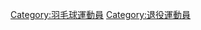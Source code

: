 {{Catnav|頁面分類|人物|各職業人物|运动员|羽毛球運動員}}
{{Catnav|頁面分類|...|球類運動|羽毛球|羽毛球運動員}}
{{Categories by country|nocat}}

[[Category:羽毛球運動員|Category:羽毛球運動員]]
[[Category:退役運動員|Category:退役運動員]]
